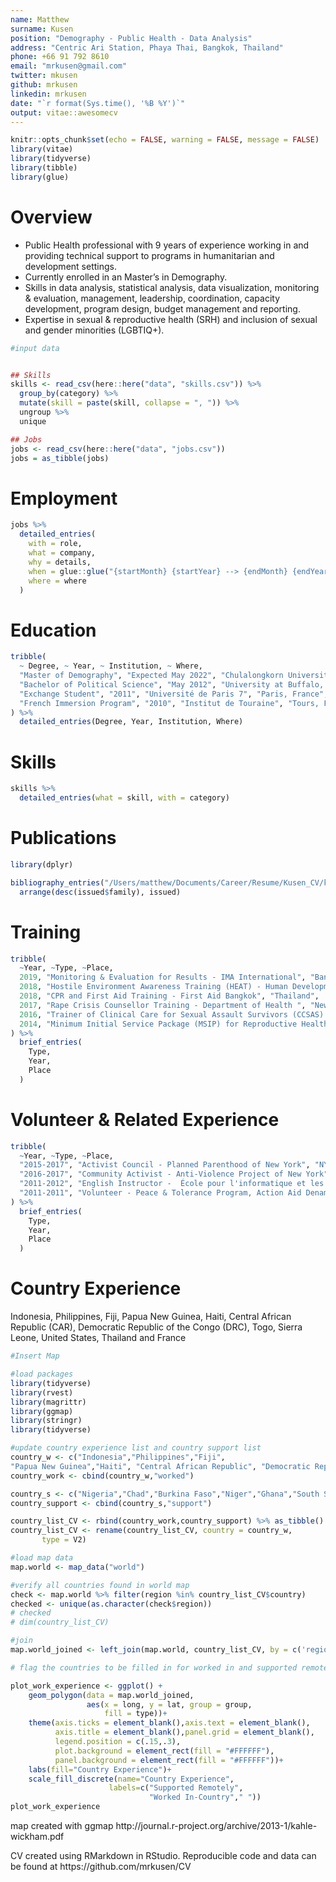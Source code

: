 ```yaml
---
name: Matthew
surname: Kusen
position: "Demography - Public Health - Data Analysis"
address: "Centric Ari Station, Phaya Thai, Bangkok, Thailand"
phone: +66 91 792 8610
email: "mrkusen@gmail.com"
twitter: mkusen
github: mrkusen
linkedin: mrkusen
date: "`r format(Sys.time(), '%B %Y')`"
output: vitae::awesomecv
---
```


```r
knitr::opts_chunk$set(echo = FALSE, warning = FALSE, message = FALSE)
library(vitae)
library(tidyverse)
library(tibble)
library(glue)


```

# Overview

* Public Health professional with 9 years of experience working in and providing technical support to programs in humanitarian and development settings. 
* Currently enrolled in an Master's in Demography. 
* Skills in data analysis, statistical analysis, data visualization, monitoring & evaluation, management, leadership, coordination, capacity development, program design, budget management and reporting. 
* Expertise in sexual & reproductive health (SRH) and inclusion of sexual and gender minorities (LGBTIQ+).

```r
#input data


## Skills
skills <- read_csv(here::here("data", "skills.csv")) %>% 
  group_by(category) %>% 
  mutate(skill = paste(skill, collapse = ", ")) %>% 
  ungroup %>% 
  unique

## Jobs
jobs <- read_csv(here::here("data", "jobs.csv"))
jobs = as_tibble(jobs)
```

# Employment



```r
jobs %>%
  detailed_entries(
    with = role,
    what = company,
    why = details,
    when = glue::glue("{startMonth} {startYear} --> {endMonth} {endYear}",.na = ""),
    where = where
  )

```




# Education

```r
tribble(
  ~ Degree, ~ Year, ~ Institution, ~ Where,
  "Master of Demography", "Expected May 2022", "Chulalongkorn University", "Bangkok, Thailand",
  "Bachelor of Political Science", "May 2012", "University at Buffalo, SUNY", "New York, USA",
  "Exchange Student", "2011", "Université de Paris 7", "Paris, France",
  "French Immersion Program", "2010", "Institut de Touraine", "Tours, France"
) %>% 
  detailed_entries(Degree, Year, Institution, Where)
```

# Skills

```r
skills %>% 
  detailed_entries(what = skill, with = category)
```

# Publications

```r
library(dplyr)

bibliography_entries("/Users/matthew/Documents/Career/Resume/Kusen_CV/kusen_publications.bib") %>%
  arrange(desc(issued$family), issued)
```

# Training

```r
tribble(
  ~Year, ~Type, ~Place,
  2019, "Monitoring & Evaluation for Results - IMA International", "Bangkok, Thailand",
  2018, "Hostile Environment Awareness Training (HEAT) - Human Development Forum Foundation","Thailand",
  2018, "CPR and First Aid Training - First Aid Bangkok", "Thailand",
  2017, "Rape Crisis Counsellor Training - Department of Health ", "New York, USA",
  2016, "Trainer of Clinical Care for Sexual Assault Survivors (CCSAS) - International Rescue Committee", "Uganda",
  2014, "Minimum Initial Service Package (MSIP) for Reproductive Health In Crisis - IAWG", "online"
) %>%  
  brief_entries(
    Type,
    Year, 
    Place
  )
```


# Volunteer & Related Experience

```r
tribble(
  ~Year, ~Type, ~Place,
  "2015-2017", "Activist Council - Planned Parenthood of New York", "NYC, USA",
  "2016-2017", "Community Activist - Anti-Violence Project of New York", "NYC, USA",
  "2011-2012", "English Instructor -  École pour l'informatique et les nouvelles technologies (EPITECH)", "Paris, France",
  "2011-2011", "Volunteer - Peace & Tolerance Program, Action Aid Denamrk", "Denmark",
) %>%  
  brief_entries(
    Type,
    Year, 
    Place
  )
```

# Country Experience
Indonesia, Philippines, Fiji, Papua New Guinea, Haiti, Central African Republic (CAR), Democratic Republic of the Congo (DRC), Togo, Sierra Leone, United States, Thailand and France



```r
#Insert Map

#load packages
library(tidyverse)
library(rvest)
library(magrittr)
library(ggmap)
library(stringr)
library(tidyverse)

#update country experience list and country support list
country_w <- c("Indonesia","Philippines","Fiji",
"Papua New Guinea","Haiti", "Central African Republic", "Democratic Republic of the Congo", "Togo", "Sierra Leone", "USA", "Thailand","France","Denmark")
country_work <- cbind(country_w,"worked")

country_s <- c("Nigeria","Chad","Burkina Faso","Niger","Ghana","South Sudan","Tanzania","Afghanistan","Pakistan","India","Bangladesh","Sri Lanka","Myanmar","Syria","Yemen","Uganda","Kenya")
country_support <- cbind(country_s,"support")

country_list_CV <- rbind(country_work,country_support) %>% as_tibble()
country_list_CV <- rename(country_list_CV, country = country_w,
       type = V2)

#load map data
map.world <- map_data("world")

#verify all countries found in world map
check <- map.world %>% filter(region %in% country_list_CV$country)
checked <- unique(as.character(check$region))
# checked
# dim(country_list_CV)

#join
map.world_joined <- left_join(map.world, country_list_CV, by = c('region' = 'country'))

# flag the countries to be filled in for worked in and supported remotely

plot_work_experience <- ggplot() +
    geom_polygon(data = map.world_joined, 
                 aes(x = long, y = lat, group = group,
                     fill = type))+
    theme(axis.ticks = element_blank(),axis.text = element_blank(),
          axis.title = element_blank(),panel.grid = element_blank(),
          legend.position = c(.15,.3),
          plot.background = element_rect(fill = "#FFFFFF"),
          panel.background = element_rect(fill = "#FFFFFF"))+
    labs(fill="Country Experience")+
    scale_fill_discrete(name="Country Experience", 
                      labels=c("Supported Remotely",
                               "Worked In-Country"," "))
plot_work_experience
```

map created with ggmap http://journal.r-project.org/archive/2013-1/kahle-wickham.pdf

CV created using RMarkdown in RStudio. Reproducible code and data can be found at https://github.com/mrkusen/CV